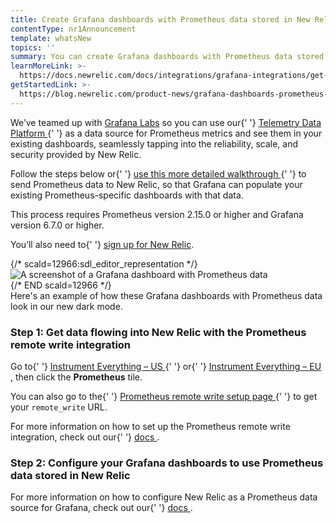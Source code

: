 ```yaml
---
title: Create Grafana dashboards with Prometheus data stored in New Relic
contentType: nr1Announcement
template: whatsNew
topics: ''
summary: You can create Grafana dashboards with Prometheus data stored in New Relic!
learnMoreLink: >-
  https://docs.newrelic.com/docs/integrations/grafana-integrations/get-started/grafana-support-prometheus-promql
getStartedLink: >-
  https://blog.newrelic.com/product-news/grafana-dashboards-prometheus-telemetry-data-platform/
---
```


<div>
  <p>
    We’ve teamed up with <a href="https://grafana.com/">Grafana Labs</a> so you
    can use our{' '}
    <a href="https://newrelic.com/platform/telemetry-data-platform">
      Telemetry Data Platform
    </a>{' '}
    as a data source for Prometheus metrics and see them in your existing
    dashboards, seamlessly tapping into the reliability, scale, and security
    provided by New Relic.
  </p>
  <p>
    Follow the steps below or{' '}
    <a href="https://blog.newrelic.com/product-news/grafana-dashboards-prometheus-telemetry-data-platform/">
      use this more detailed walkthrough
    </a>{' '}
    to send Prometheus data to New Relic, so that Grafana can populate your
    existing Prometheus-specific dashboards with that data.
  </p>
  <div className="callout-tip">
    <p>
      This process requires Prometheus version 2.15.0 or higher and Grafana
      version 6.7.0 or higher.
    </p>
    <p>
      You’ll also need to{' '}
      <a href="https://newrelic.com/signup/">sign up for New Relic</a>.
    </p>
  </div>
  <div
    className="dnd-atom-wrapper type-image context-sdl_editor_representation"
    contentEditable="false"
  >
    <div className="dnd-drop-wrapper">
      {/* scald=12966:sdl_editor_representation */}
      <div className="image">
        <img
          typeof="foaf:Image"
          src="https://docs-dev.newrelic.com/sites/default/files/thumbnails/image/prometheus_grafana_dashboard.png"
          width={1024}
          height={551}
          alt="A screenshot of a Grafana dashboard with Prometheus data"
          title="A screenshot of a Grafana dashboard with Prometheus data"
        />
      </div>
      {/* END scald=12966 */}
    </div>
    <div className="dnd-legend-wrapper" contentEditable="true">
      <div className="meta">
        Here's an example of how these Grafana dashboards with Prometheus data
        look in our new dark mode.
      </div>
    </div>
  </div>
  <h3 className="freq-link" id="remote-write">
    Step 1: Get data flowing into New Relic with the Prometheus remote write
    integration
  </h3>
  <p>
    Go to{' '}
    <a href="http://one.newrelic.com/launcher/nr1-core.settings?pane=eyJuZXJkbGV0SWQiOiJ0dWNzb24ucGxnLWluc3RydW1lbnQtZXZlcnl0aGluZyJ9">
      Instrument Everything – US
    </a>{' '}
    or{' '}
    <a href="http://one.eu.newrelic.com/launcher/nr1-core.settings?pane=eyJuZXJkbGV0SWQiOiJ0dWNzb24ucGxnLWluc3RydW1lbnQtZXZlcnl0aGluZyJ9">
      Instrument Everything – EU
    </a>
    , then click the <b>Prometheus</b> tile.
  </p>
  <p>
    You can also go to the{' '}
    <a href="https://one.newrelic.com/launcher/nr1-core.settings?pane=eyJuZXJkbGV0SWQiOiJwcm9tZXRoZXVzLXJlbW90ZS13cml0ZS1pbnRlZ3JhdGlvbi1uZXJkbGV0cy5zZXR1cC1wcm9tZXRoZXVzIn0=">
      Prometheus remote write setup page
    </a>{' '}
    to get your <code>remote_write</code> URL.
  </p>
  <p>
    For more information on how to set up the Prometheus remote write
    integration, check out our{' '}
    <a href="/docs/integrations/prometheus-integrations/install-configure-remote-write/set-your-prometheus-remote-write-integration">
      docs
    </a>
    .
  </p>
  <h3 className="freq-link" id="configure-grafana">
    Step 2: Configure your Grafana dashboards to use Prometheus data stored in
    New Relic
  </h3>
  <p>
    For more information on how to configure New Relic as a Prometheus data
    source for Grafana, check out our{' '}
    <a href="/docs/integrations/grafana-integrations/set-configure/configure-new-relic-prometheus-data-source-grafana">
      docs
    </a>
    .
  </p>
</div>
